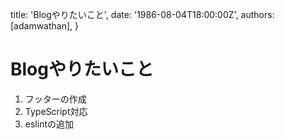 
  title: 'Blogやりたいこと',
  date: '1986-08-04T18:00:00Z',
  authors: [adamwathan],
}

<!--more-->

# Blogやりたいこと

1. フッターの作成
2. TypeScript対応
3. eslintの追加
